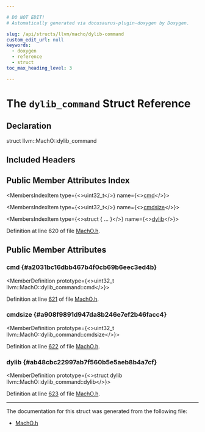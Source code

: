 ```yaml
---

# DO NOT EDIT!
# Automatically generated via docusaurus-plugin-doxygen by Doxygen.

slug: /api/structs/llvm/macho/dylib-command
custom_edit_url: null
keywords:
  - doxygen
  - reference
  - struct
toc_max_heading_level: 3

---
```





# The `dylib_command` Struct Reference

<DoxygenPage pluginConfig={pluginConfig}>



## Declaration

<CodeBlock>struct llvm::MachO::dylib_command</CodeBlock>

## Included Headers

<IncludesList>
<IncludesListItem
  filePath="llvm/BinaryFormat/MachO.h"
  permalink="/docs/api/files/include/include/llvm/include/llvm/binaryformat/macho-h"
  isLocal="true" />
</IncludesList>

## Public Member Attributes Index

<MembersIndex>

<MembersIndexItem
  type={<>uint32&#95;t</>}
  name={<><a href="#a2031bc16dbb467b4f0cb69b6eec3ed4b">cmd</a></>}>
</MembersIndexItem>

<MembersIndexItem
  type={<>uint32&#95;t</>}
  name={<><a href="#a908f9891d947da8b246e7ef2b46facc4">cmdsize</a></>}>
</MembersIndexItem>

<MembersIndexItem
  type={<>struct &#123; ... &#125;</>}
  name={<><a href="#ab48cbc22997ab7f560b5e5aeb8b4a7cf">dylib</a></>}>
</MembersIndexItem>

</MembersIndex>


Definition at line 620 of file <a href="/docs/api/files/include/include/llvm/include/llvm/binaryformat/macho-h">MachO.h</a>.

<SectionDefinition>

## Public Member Attributes

### cmd {#a2031bc16dbb467b4f0cb69b6eec3ed4b}

<MemberDefinition
  prototype={<>uint32&#95;t llvm::MachO::dylib&#95;command::cmd</>}>

Definition at line <a href="/docs/api/files/include/include/llvm/include/llvm/binaryformat/macho-h/#l00621">621</a> of file <a href="/docs/api/files/include/include/llvm/include/llvm/binaryformat/macho-h">MachO.h</a>.
</MemberDefinition>

### cmdsize {#a908f9891d947da8b246e7ef2b46facc4}

<MemberDefinition
  prototype={<>uint32&#95;t llvm::MachO::dylib&#95;command::cmdsize</>}>

Definition at line <a href="/docs/api/files/include/include/llvm/include/llvm/binaryformat/macho-h/#l00622">622</a> of file <a href="/docs/api/files/include/include/llvm/include/llvm/binaryformat/macho-h">MachO.h</a>.
</MemberDefinition>

### dylib {#ab48cbc22997ab7f560b5e5aeb8b4a7cf}

<MemberDefinition
  prototype={<>struct dylib llvm::MachO::dylib&#95;command::dylib</>}>

Definition at line <a href="/docs/api/files/include/include/llvm/include/llvm/binaryformat/macho-h/#l00623">623</a> of file <a href="/docs/api/files/include/include/llvm/include/llvm/binaryformat/macho-h">MachO.h</a>.
</MemberDefinition>

</SectionDefinition>

<hr/>

The documentation for this struct was generated from the following file:

<ul>
<li><a href="/docs/api/files/include/include/llvm/include/llvm/binaryformat/macho-h">MachO.h</a></li>
</ul>

</DoxygenPage>
